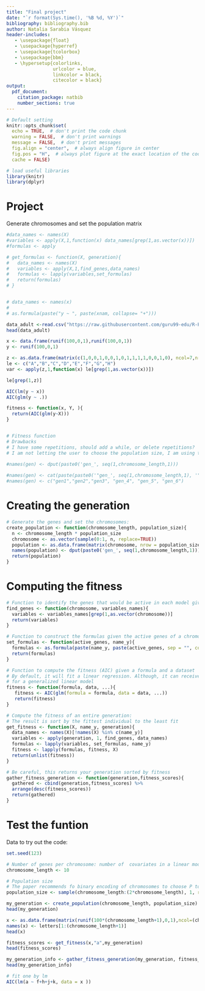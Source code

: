 ```yaml
---
title: "Final project"
date: "`r format(Sys.time(), '%B %d, %Y')`"
bibliography: bibliography.bib
author: Natalia Sarabia Vásquez
header-includes:
   - \usepackage{float}
   - \usepackage{hyperref}
   - \usepackage{tcolorbox}
   - \usepackage{bbm}
   - \hypersetup{colorlinks, 
                 urlcolor = blue,
                 linkcolor = black, 
                 citecolor = black}
output: 
  pdf_document:
    citation_package: natbib
    number_sections: true
---
```

  
```r
# Default setting
knitr::opts_chunk$set(
  echo = TRUE,  # don't print the code chunk
  warning = FALSE,  # don't print warnings
  message = FALSE,  # don't print messages
  fig.align = "center",  # always align figure in center
  fig.pos = "H",  # always plot figure at the exact location of the code chunk
  cache = FALSE)

# load useful libraries
library(knitr)
library(dplyr)
```

# Project
Generate chromosomes and set the population matrix

```r
#data_names <- names(X)
#variables <- apply(X,1,function(x) data_names[grep(1,as.vector(x))])
#formulas <- apply

# get_formulas <- function(X, generation){
#   data_names <- names(X)
#   variables <- apply(X,1,find_genes,data_names)
#   formulas <- lapply(variables,set_formulas)
#   return(formulas)
# }


# data_names <- names(x)
# 
# as.formula(paste("y ~ ", paste(xnam, collapse= "+")))

data_adult <-read.csv("https://raw.githubusercontent.com/guru99-edu/R-Programming/master/adult.csv")
head(data_adult)

x <- data.frame(runif(100,0,1),runif(100,0,1))
y <- runif(100,0,1)

z <- as.data.frame(matrix(c(1,0,0,1,0,0,1,0,1,1,1,1,0,0,1,0), ncol=7,nrow=2))
le <- c("A","B","C","D","E","F","G","H")
var <- apply(z,1,function(x) le[grep(1,as.vector(x))])

le[grep(1,z)]

AIC(lm(y ~ x))
AIC(glm(y ~ .))

fitness <- function(x, Y, ){
  return(AIC(glm(y~X)))
}


# Fitness function 
# Drawbacks
# I have some repetitions, should add a while, or delete repetitions?
# I am not letting the user to choose the population size, I am using theoretical best numbers

#names(gen) <- dput(paste0('gen_', seq(1,chromosome_length,1)))
       
#names(gen) <- cat(paste(paste0('"gen_', seq(1,chromosome_length,1), '"'), collapse = ", "),"\n")
#names(gen) <- c("gen1","gen2","gen3", "gen_4", "gen_5", "gen_6")

```


# Creating the generation
```r

# Generate the genes and set the chromosomes:
create_population <- function(chromosome_length, population_size){
  n <- chromosome_length * population_size
  chromosome <- as.vector(sample(0:1, n, replace=TRUE))
  population <- as.data.frame(matrix(chromosome, nrow = population_size, ncol = chromosome_length))
  names(population) <- dput(paste0('gen_', seq(1,chromosome_length,1)))
  return(population)
}

```

# Computing the fitness
```r
# Function to identify the genes that would be active in each model given a chromosome:
find_genes <- function(chromosome, variables_names){
  variables <- variables_names[grep(1,as.vector(chromosome))]
  return(variables)
}

# Function to construct the formulas given the active genes of a chromosome:
set_formulas <- function(active_genes, name_y){
  formulas <- as.formula(paste(name_y, paste(active_genes, sep = "", collapse = " + "), sep = " ~ "))
  return(formulas)
}

# Function to compute the fitness (AIC) given a formula and a dataset
# By default, it will fit a linear regression. Although, it can receive the parameters 
# for a generalized linear model
fitness <- function(formula, data, ...){
   fitness <- AIC(glm(formula = formula, data = data, ...))
   return(fitness)
}

# Compute the fitness of an entire generation:
# The result is sort by the fittest individual to the least fit
get_fitness <- function(X, name_y, generation){
  data_names <- names(X)[!names(X) %in% c(name_y)]
  variables <- apply(generation, 1, find_genes, data_names)
  formulas <- lapply(variables, set_formulas, name_y)
  fitness <- lapply(formulas, fitness, X)
  return(unlist(fitness))
}

# Be careful, this returns your generation sorted by fitness
gather_fitness_generation <- function(generation,fitness_scores){
  gathered <- cbind(generation,fitness_scores) %>%
  arrange(desc(fitness_scores))
  return(gathered)
}
```

# Test the funtion
Data to try out the code:
```r

set.seed(123)

# Number of genes per chromosome: number of  covariates in a linear model
chromosome_length <- 10

# Population size 
# The paper recommends fo binary encoding of chromosomes to choose P to satisfy $C \leq P \leq 2C$
population_size <- sample(chromosome_length:(2*chromosome_length), 1, replace=TRUE)

my_generation <- create_population(chromosome_length, population_size)
head(my_generation)

x <- as.data.frame(matrix(runif(100*(chromosome_length+1),0,1),ncol=(chromosome_length+1),nrow=100))
names(x) <- letters[1:(chromosome_length+1)]
head(x)

fitness_scores <- get_fitness(x,"a",my_generation)
head(fitness_scores)

my_generation_info <- gather_fitness_generation(my_generation, fitness_scores)
head(my_generation_info)

# fit one by lm
AIC(lm(a ~ f+h+j+k, data = x )) 

```
